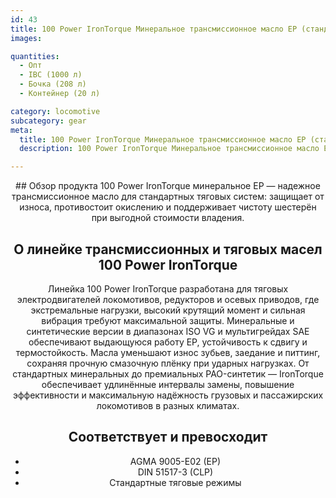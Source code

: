 ```yaml
---
id: 43
title: 100 Power IronTorque Минеральное трансмиссионное масло EP (стандарт)
images:

quantities:
  - Опт
  - IBC (1000 л)
  - Бочка (208 л)
  - Контейнер (20 л)

category: locomotive
subcategory: gear
meta:
  title: 100 Power IronTorque Минеральное трансмиссионное масло EP (стандарт) | Премиальное масло для редукторов и тяговых узлов локомотивов
  description: 100 Power IronTorque Минеральное трансмиссионное масло EP — высокоэффективная минеральная смазка для тяговых систем локомотивов, редукторов и осевых приводов. Обеспечивает выдающуюся защиту от износа, стойкость к окислению и термостабильность при экстремальных нагрузках, вибрации и высоком крутящем моменте. Соответствует AGMA 9005-E02, DIN 51517-3 и требованиям стандартной тяговой службы. Доступно в вариантах ISO VG и мультигрейдах SAE для надежной работы грузовых и пассажирских составов.

---
```


<Header>
  ## Обзор продукта
100 Power IronTorque минеральное EP — надежное трансмиссионное
масло для стандартных тяговых систем: защищает от износа,
противостоит окислению и поддерживает чистоту шестерён при
выгодной стоимости владения.

## О линейке трансмиссионных и тяговых масел 100 Power IronTorque
Линейка 100 Power IronTorque разработана для тяговых электродвигателей локомотивов, редукторов и осевых приводов, где экстремальные нагрузки, высокий крутящий момент и сильная вибрация требуют максимальной защиты. Минеральные и синтетические версии в диапазонах ISO VG и мультигрейдах SAE обеспечивают выдающуюся работу EP, устойчивость к сдвигу и термостойкость. Масла уменьшают износ зубьев, заедание и питтинг, сохраняя прочную смазочную плёнку при ударных нагрузках. От стандартных минеральных до премиальных PAO-синтетик — IronTorque обеспечивает удлинённые интервалы замены, повышение эффективности и максимальную надёжность грузовых и пассажирских локомотивов в разных климатах.

  ## Соответствует и превосходит
 - AGMA 9005-E02 (EP)
 - DIN 51517-3 (CLP)
 - Стандартные тяговые режимы

</Header>
